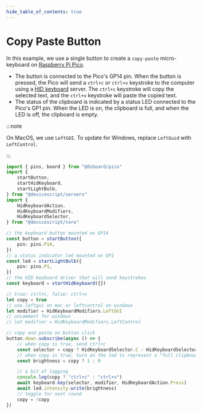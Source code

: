 ```yaml
---
hide_table_of_contents: true
---
```


# Copy Paste Button

In this example, we use a single button to create a `copy-paste` micro-keyboard
on [Raspberry Pi Pico](/devices/rp2040).

<StaticVideo name="copy-paste-button" />

-   The button is connected to the Pico's GP14 pin. When the button is pressed, the Pico will send a `ctrl+c` or `ctrl+v` keystroke to the computer using a [HID keyboard](/api/servers/hidkeyboard) server.
    The `ctrl+c` keystroke will copy the selected text, and the `ctrl+v` keystroke will paste the copied text.
-   The status of the clipboard is indicated by a status LED connected to the Pico's GP1 pin. When the LED is on, the clipboard is full, and when the LED is off, the clipboard is empty.

:::note

On MacOS, we use `LeftGUI`. To update for Windows, replace `LeftGuid` with `LeftControl`.

:::

```ts
import { pins, board } from "@dsboard/pico"
import {
    startButton,
    startHidKeyboard,
    startLightBulb,
} from "@devicescript/servers"
import {
    HidKeyboardAction,
    HidKeyboardModifiers,
    HidKeyboardSelector,
} from "@devicescript/core"

// the keyboard button mounted on GP14
const button = startButton({
    pin: pins.P14,
})
// a status indicator led mounted on GP1
const led = startLightBulb({
    pin: pins.P1,
})
// the HID keyboard driver that will send keystrokes
const keyboard = startHidKeyboard({})

// true: ctrl+c, false: ctrl+v
let copy = true
// use leftgui on mac or leftcontrol on windows
let modifier = HidKeyboardModifiers.LeftGUI
// uncomment for windows
// let modifier = HidKeyboardModifiers.LeftControl

// copy and paste on button click
button.down.subscribe(async () => {
    // when copy is true, send ctrl+c
    const selector = copy ? HidKeyboardSelector.C : HidKeyboardSelector.V
    // when copy is true, turn on the led to represent a "full clipboard"
    const brightness = copy ? 1 : 0

    // a bit of logging
    console.log(copy ? "ctrl+c" : "ctrl+v")
    await keyboard.key(selector, modifier, HidKeyboardAction.Press)
    await led.intensity.write(brightness)
    // toggle for next round
    copy = !copy
})
```
